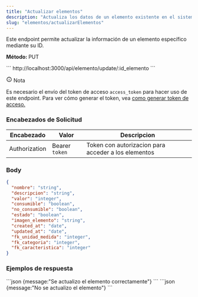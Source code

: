 ```yaml
---
title: "Actualizar elementos"
description: "Actualiza los datos de un elemento existente en el sistema."
slug: "elementos/actualizarElementos"
---
```


Este endpoint permite actualizar la información de un elemento específico mediante su ID.

<p> 
<strong>Método: </strong><span class="sl-badge note small astro-avdet4wd">PUT</span>
</p>


<Tabs>
  <TabItem label="Endpoint">
  ```
  http://localhost:3000/api/elemento/update/:id_elemento
  ```
  </TabItem>
</Tabs>

<aside aria-label="Nota" class="starlight-aside starlight-aside--note"> <p class="starlight-aside__title" aria-hidden="true"> <svg aria-hidden="true" class="starlight-aside__icon astro-c6vsoqas" width="16" height="16" viewBox="0 0 24 24" fill="currentColor" style="--sl-icon-size: 1em;"><path d="M12 11a1 1 0 0 0-1 1v4a1 1 0 0 0 2 0v-4a1 1 0 0 0-1-1Zm.38-3.92a1 1 0 0 0-.76 0 1 1 0 0 0-.33.21 1.15 1.15 0 0 0-.21.33 1 1 0 0 0 .21 1.09c.097.088.209.16.33.21A1 1 0 0 0 13 8a1.05 1.05 0 0 0-.29-.71 1 1 0 0 0-.33-.21ZM12 2a10 10 0 1 0 0 20 10 10 0 0 0 0-20Zm0 18a8 8 0 1 1 0-16.001A8 8 0 0 1 12 20Z"></path></svg> Nota </p> 
Es necesario el envío del token de acceso <code>access_token</code> para hacer uso de este endpoint. Para ver cómo generar el token, vea <a href="/usuarios/login">como generar token de acceso.</a></aside>

<h3>Encabezados de Solicitud</h3>

| Encabezado | Valor | Descripcion
|----------|-------| -------
| Authorization |  Bearer `token` | Token con autorizacion para acceder a los elementos


### Body

```json
{
  "nombre": "string",
  "descripcion": "string",
  "valor": "integer",
  "consumible": "boolean",
  "no_consumible": "boolean",
  "estado": "boolean",
  "imagen_elemento": "string",
  "created_at": "date",
  "updated_at": "date",
  "fk_unidad_medida": "integer",
  "fk_categoria": "integer",
  "fk_caracteristica": "integer"
}
```


<h3>Ejemplos de respuesta</h3>

<Tabs>
  <TabItem label="Status 201">
  ```json
  {message:"Se actualizo el elemento correctamente"}
  ```
  </TabItem>

  <TabItem label="Status 401">
  ```json
  {message:"No se actualizo el elemento"}
  ```
  </TabItem>
</Tabs>
